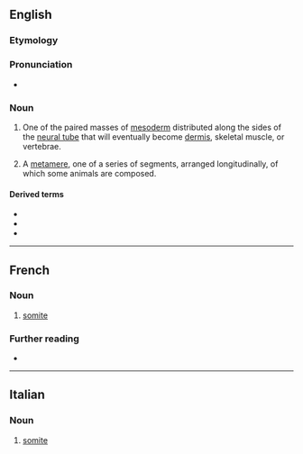 {{also|Somite}}

==English==

===Etymology===
{{suffix|soma|ite|lang=en}}

===Pronunciation===
* {{a|US}} {{IPA|/ˈsoʊmaɪt/|lang=en}}

===Noun===
{{en-noun}}

# {{lb|en|embryology}} One of the paired masses of [[mesoderm]] distributed along the sides of the [[neural tube]] that will eventually become [[dermis]], skeletal muscle, or vertebrae.
# {{lb|en|anatomy}} A [[metamere]], one of a series of segments, arranged longitudinally, of which some animals are composed.

====Derived terms====
* {{l|en|somitic}}
* {{l|en|somitogenesis}}
* {{l|en|somitomere}}

----

==French==

===Noun===
{{fr-noun|m}}

# {{lb|fr|biology|entomology}} [[#English|somite]]

===Further reading===
* {{R:TLFi}}

----

==Italian==

===Noun===
{{it-noun|m}}

# {{lb|it|biology|entomology}} [[#English|somite]]